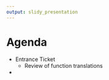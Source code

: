 ```yaml
---
output: slidy_presentation
---
```


# Agenda

* Entrance Ticket
    * Review of function translations
* 




